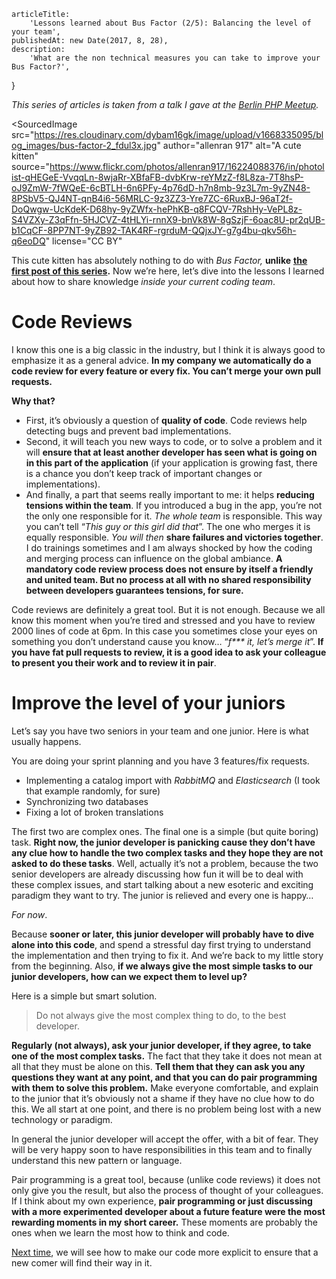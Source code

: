 
<Layout>

    articleTitle:
        'Lessons learned about Bus Factor (2/5): Balancing the level of your team',
    publishedAt: new Date(2017, 8, 28),
    description:
        'What are the non technical measures you can take to improve your Bus Factor?',
}

<ArticleInfos meta={meta} />

_This series of articles is taken from a talk I gave at the_ [_Berlin PHP Meetup_](https://twitter.com/bephpug)_._

<SourcedImage
    src="https://res.cloudinary.com/dybam16gk/image/upload/v1668335095/blog_images/bus-factor-2_fdul3x.jpg"
    author="allenran 917"
    alt="A cute kitten"
    source="https://www.flickr.com/photos/allenran917/16224088376/in/photolist-qHEGeE-VvqqLn-8wjaRr-XBfaFB-dvbKrw-reYMzZ-f8L8za-7T8hsP-oJ9ZmW-7fWQeE-6cBTLH-6n6PFy-4p76dD-h7n8mb-9z3L7m-9yZN48-8PSbV5-QJ4NT-qnB4i6-56MRLC-9z3ZZ3-Yre7ZC-6RuxBJ-96aT2f-DoQwgw-UcKdeK-D68hy-9yZWfx-hePhKB-q8FCQV-7RshHy-VePL8z-S4VZXy-Z3qFfn-5HJCVZ-4tHLYi-rnnX9-bnVk8W-8gSzjF-6oac8U-pr2qUB-b1CqCF-8PP7NT-9yZB92-TAK4RF-rgrduM-QQjxJY-g7g4bu-qkv56h-q6eoDQ"
    license="CC BY"
></SourcedImage>

This cute kitten has absolutely nothing to do with _Bus Factor,_ **unlike** [**the first post of this series**](/articles/bus-factor-1)**.** Now we’re here, let’s dive into the lessons I learned about how to share knowledge _inside your current coding team_.

# Code Reviews

I know this one is a big classic in the industry, but I think it is always good to emphasize it as a general advice. **In my company we automatically do a code review for every feature or every fix. You can’t merge your own pull requests.**

**Why that?**

-   First, it’s obviously a question of **quality of code**. Code reviews help detecting bugs and prevent bad implementations.
-   Second, it will teach you new ways to code, or to solve a problem and it will **ensure that at least another developer has seen what is going on in this part of the application** (if your application is growing fast, there is a chance you don’t keep track of important changes or implementations).
-   And finally, a part that seems really important to me: it helps **reducing tensions within the team**. If you introduced a bug in the app, you’re not the only one responsible for it. _The whole team_ is responsible. This way you can’t tell “_This guy or this girl did that_”. The one who merges it is equally responsible. _You will then_ **share failures and victories together**. I do trainings sometimes and I am always shocked by how the coding and merging process can influence on the global ambiance. **A mandatory code review process does not ensure by itself a friendly and united team. But no process at all with no shared responsibility between developers guarantees tensions, for sure.**

Code reviews are definitely a great tool. But it is not enough. Because we all know this moment when you’re tired and stressed and you have to review 2000 lines of code at 6pm. In this case you sometimes close your eyes on something you don’t understand cause you know… “_f\*\*\* it, let’s merge it_”. **If you have fat pull requests to review, it is a good idea to ask your colleague to present you their work and to review it in pair**.

# **Improve the level of your juniors**

Let’s say you have two seniors in your team and one junior. Here is what usually happens.

You are doing your sprint planning and you have 3 features/fix requests.

-   Implementing a catalog import with _RabbitMQ_ and _Elasticsearch_ (I took that example randomly, for sure)
-   Synchronizing two databases
-   Fixing a lot of broken translations

The first two are complex ones. The final one is a simple (but quite boring) task. **Right now, the junior developer is panicking cause they don’t have any clue how to handle the two complex tasks and they hope they are not asked to do these tasks**. Well, actually it’s not a problem, because the two senior developers are already discussing how fun it will be to deal with these complex issues, and start talking about a new esoteric and exciting paradigm they want to try. The junior is relieved and every one is happy…

_For now_.

Because **sooner or later, this junior developer will probably have to dive alone into this code**, and spend a stressful day first trying to understand the implementation and then trying to fix it. And we’re back to my little story from the beginning. Also, **if we always give the most simple tasks to our junior developers, how can we expect them to level up?**

Here is a simple but smart solution.

> Do not always give the most complex thing to do, to the best developer.

**Regularly (not always), ask your junior developer, if they agree, to take one of the most complex tasks.** The fact that they take it does not mean at all that they must be alone on this. **Tell them that they can ask you any questions they want at any point, and that you can do pair programming with them to solve this problem.** Make everyone comfortable, and explain to the junior that it’s obviously not a shame if they have no clue how to do this. We all start at one point, and there is no problem being lost with a new technology or paradigm.

In general the junior developer will accept the offer, with a bit of fear. They will be very happy soon to have responsibilities in this team and to finally understand this new pattern or language.

Pair programming is a great tool, because (unlike code reviews) it does not only give you the result, but also the process of thought of your colleagues. If I think about my own experience, **pair programming or just discussing with a more experimented developer about a future feature were the most rewarding moments in my short career.** These moments are probably the ones when we learn the most how to think and code.

[Next time](/articles/bus-factor-3), we will see how to make our code more explicit to ensure that a new comer will find their way in it.

</Layout>
